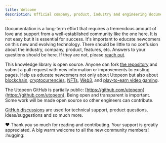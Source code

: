 ```yaml
---
title: Welcome
description: Official company, product, industry and engineering documentation.
---
```


Documentation is a long-term effort that requires a tremendous amount of love and support from a well-established community like the one here. It is not easy but it is essential for success. It's important to educate newcomers on this new and evolving technology. There should be little to no confusion about the industry, company, product, features, etc. Answers to your questions should be here. If they are not, please [reach out](introduction/contact-us.md).

This knowledge library is open source. Anyone can fork [the repository](https://github.com/utopeon/docs) and submit a pull request with new information or improvements to existing pages. Help us educate newcomers not only about Utopeon but also about [blockchain](decentralization/blockchains.md), [cryptocurrencies](blockchain/cryptocurrencies.md), [NFTs](decentralization/non-fungible-tokens-nfts.md), [Web3](blockchain/wallets.md), and [play-to-earn video gaming](introduction/welcome/mission.md#\_2e).&#x20;

The Utopeon GitHub is partially public: [https://github.com/utopeon](https://github.com/utopeon). Being open and transparent is important. Some work will be made open source so other engineers can contribute.&#x20;

[GitHub discussions](https://github.com/orgs/utopeon/discussions) are used for technical support, product questions, ideas/suggestions and so much more.&#x20;

:heart: Thank you so much for reading and contributing. Your support is greatly appreciated. A big warm welcome to all the new community members! :hugging:
